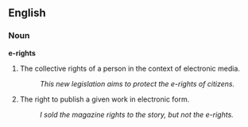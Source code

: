 {{rfd}}
==English==

===Noun===
'''e-rights'''

# {{law}} The collective rights of a person in the context of electronic media.
#: ''This new legislation aims to protect the e-rights of citizens.''
# {{law}} The right to publish a given work in electronic form.
#: ''I sold the magazine rights to the story, but not the e-rights.''